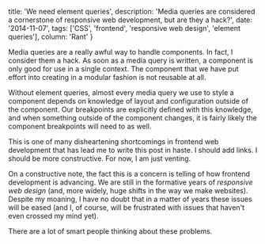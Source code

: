   title: 'We need element queries',
  description: 'Media queries are considered a cornerstone of responsive web development, but are they a hack?',
  date: '2014-11-07',
  tags: ['CSS', 'frontend', 'responsive web design', 'element queries'],
  column: 'Rant'
}

Media queries are a really awful way to handle components. In fact, I consider them a hack. As soon as a media query is written, a component is only good for use in a single context. The component that we have put effort into creating in a modular fashion is not reusable at all.

Without element queries, almost every media query we use to style a component depends on knowledge of layout and configuration outside of the component. Our breakpoints are explicitly defined with this knowledge, and when something outside of the component changes, it is fairly likely the component breakpoints will need to as well.

This is one of many disheartening shortcomings in frontend web development that has lead me to write this post in haste. I should add links. I should be more constructive. For now, I am just venting.

On a constructive note, the fact this is a concern is telling of how frontend development is advancing. We are still in the formative years of _responsive web design_ (and, more widely, huge shifts in the way we make websites). Despite my moaning, I have no doubt that in a matter of years these issues will be eased (and I, of course, will be frustrated with issues that haven't even crossed my mind yet).

There are a lot of smart people thinking about these problems.
